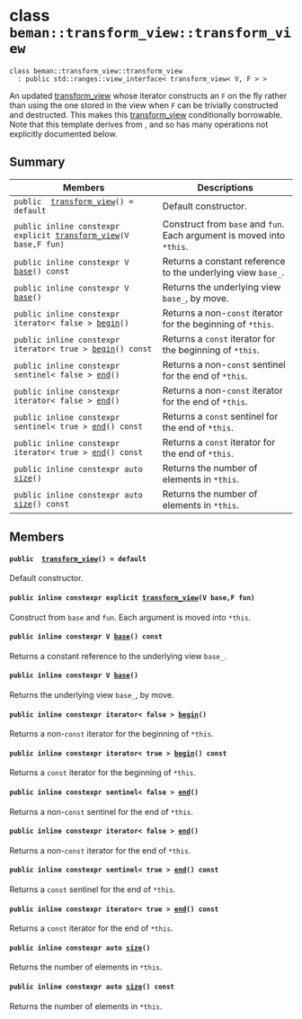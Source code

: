 # class `beman::transform_view::transform_view` 

```
class beman::transform_view::transform_view
  : public std::ranges::view_interface< transform_view< V, F > >
```  

An updated [transform_view](#classbeman_1_1transform__view_1_1transform__view) whose iterator constructs an `F` on the fly  rather than using the one stored in the view  when `F` can be trivially constructed and destructed. This makes this [transform_view](#classbeman_1_1transform__view_1_1transform__view) conditionally borrowable. Note that this template derives from <Stdref ref="view.interface"/>, and so has many operations not explicitly documented below.

## Summary

 Members                        | Descriptions                                
--------------------------------|---------------------------------------------
`public  `[`transform_view`](#classbeman_1_1transform__view_1_1transform__view_1a152b15d92c28e3dcfd3437fd40f3d2f4)`() = default` | Default constructor.
`public inline constexpr explicit `[`transform_view`](#classbeman_1_1transform__view_1_1transform__view_1a1a435d38ed1e8a874e4d5805855a5347)`(V base,F fun)` | Construct from `base` and `fun`. Each argument is moved into `*this`.
`public inline constexpr V `[`base`](#classbeman_1_1transform__view_1_1transform__view_1adee80fdb46bda295db1a03f149e76c81)`() const` | Returns a constant reference to the underlying view `base_`.
`public inline constexpr V `[`base`](#classbeman_1_1transform__view_1_1transform__view_1aeff506d40f68c62c411f274f84f2e500)`()` | Returns the underlying view `base_`, by move.
`public inline constexpr iterator< false > `[`begin`](#classbeman_1_1transform__view_1_1transform__view_1a8f09db9fa9c6b631b7ceaa460098a615)`()` | Returns a non-`const` iterator for the beginning of `*this`.
`public inline constexpr iterator< true > `[`begin`](#classbeman_1_1transform__view_1_1transform__view_1a40fe11cd3699753284d48c64c988de28)`() const` | Returns a `const` iterator for the beginning of `*this`.
`public inline constexpr sentinel< false > `[`end`](#classbeman_1_1transform__view_1_1transform__view_1a854584785a2447b82ddae7b840a76cd5)`()` | Returns a non-`const` sentinel for the end of `*this`.
`public inline constexpr iterator< false > `[`end`](#classbeman_1_1transform__view_1_1transform__view_1a4891a875c5f1c4cda44083341a0d0427)`()` | Returns a non-`const` iterator for the end of `*this`.
`public inline constexpr sentinel< true > `[`end`](#classbeman_1_1transform__view_1_1transform__view_1a5cae292f55d05ad6bb1dc7b04129f145)`() const` | Returns a `const` sentinel for the end of `*this`.
`public inline constexpr iterator< true > `[`end`](#classbeman_1_1transform__view_1_1transform__view_1a1af27c17630eb0a049e8ebdfd7f2cb62)`() const` | Returns a `const` iterator for the end of `*this`.
`public inline constexpr auto `[`size`](#classbeman_1_1transform__view_1_1transform__view_1aa5171d617f36c769de61e793bda0ce10)`()` | Returns the number of elements in `*this`.
`public inline constexpr auto `[`size`](#classbeman_1_1transform__view_1_1transform__view_1ae13107c54f99d1d611e9d486d1e8c539)`() const` | Returns the number of elements in `*this`.

## Members

#### `public  `[`transform_view`](#classbeman_1_1transform__view_1_1transform__view_1a152b15d92c28e3dcfd3437fd40f3d2f4)`() = default` 

Default constructor.

#### `public inline constexpr explicit `[`transform_view`](#classbeman_1_1transform__view_1_1transform__view_1a1a435d38ed1e8a874e4d5805855a5347)`(V base,F fun)` 

Construct from `base` and `fun`. Each argument is moved into `*this`.

#### `public inline constexpr V `[`base`](#classbeman_1_1transform__view_1_1transform__view_1adee80fdb46bda295db1a03f149e76c81)`() const` 

Returns a constant reference to the underlying view `base_`.

#### `public inline constexpr V `[`base`](#classbeman_1_1transform__view_1_1transform__view_1aeff506d40f68c62c411f274f84f2e500)`()` 

Returns the underlying view `base_`, by move.

#### `public inline constexpr iterator< false > `[`begin`](#classbeman_1_1transform__view_1_1transform__view_1a8f09db9fa9c6b631b7ceaa460098a615)`()` 

Returns a non-`const` iterator for the beginning of `*this`.

#### `public inline constexpr iterator< true > `[`begin`](#classbeman_1_1transform__view_1_1transform__view_1a40fe11cd3699753284d48c64c988de28)`() const` 

Returns a `const` iterator for the beginning of `*this`.

#### `public inline constexpr sentinel< false > `[`end`](#classbeman_1_1transform__view_1_1transform__view_1a854584785a2447b82ddae7b840a76cd5)`()` 

Returns a non-`const` sentinel for the end of `*this`.

#### `public inline constexpr iterator< false > `[`end`](#classbeman_1_1transform__view_1_1transform__view_1a4891a875c5f1c4cda44083341a0d0427)`()` 

Returns a non-`const` iterator for the end of `*this`.

#### `public inline constexpr sentinel< true > `[`end`](#classbeman_1_1transform__view_1_1transform__view_1a5cae292f55d05ad6bb1dc7b04129f145)`() const` 

Returns a `const` sentinel for the end of `*this`.

#### `public inline constexpr iterator< true > `[`end`](#classbeman_1_1transform__view_1_1transform__view_1a1af27c17630eb0a049e8ebdfd7f2cb62)`() const` 

Returns a `const` iterator for the end of `*this`.

#### `public inline constexpr auto `[`size`](#classbeman_1_1transform__view_1_1transform__view_1aa5171d617f36c769de61e793bda0ce10)`()` 

Returns the number of elements in `*this`.

#### `public inline constexpr auto `[`size`](#classbeman_1_1transform__view_1_1transform__view_1ae13107c54f99d1d611e9d486d1e8c539)`() const` 

Returns the number of elements in `*this`.

